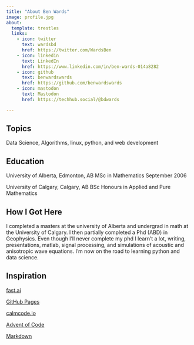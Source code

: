 ```yaml
---
title: "About Ben Wards"
image: profile.jpg
about:
  template: trestles
  links:
    - icon: twitter
      text: wardsbd
      href: https://twitter.com/WardsBen
    - icon: linkedin
      text: LinkedIn
      href: https://www.linkedin.com/in/ben-wards-014a8282
    - icon: github
      text: benwardswards
      href: https://github.com/benwardswards
    - icon: mastodon
      text: Mastodon
      href: https://techhub.social/@bdwards

---
```

## Topics

Data Science, Algorithms, linux, python, and web development

## Education

University of Alberta, Edmonton, AB
MSc in Mathematics September 2006

University of Calgary, Calgary, AB
BSc Honours in Applied and Pure Mathematics

## How I Got Here

I completed a masters at the university of Alberta and undergrad in math at the University of Calgary.  I then partially completed a Phd (ABD) in Geophysics.  Even though I'll never complete my phd I learn't a lot, writing, presentations, matlab, signal processing, and simulations of acoustic and anisotropic wave equations. I'm now on the road to learning python and data science.

## Inspiration

[fast.ai](https://www.fast.ai)

[GitHub Pages](https://pages.github.com/)

[calmcode.io](https://calmcode.io)

[Advent of Code](https://adventofcode.com/)

[Markdown](https://guides.github.com/features/mastering-markdown/)

